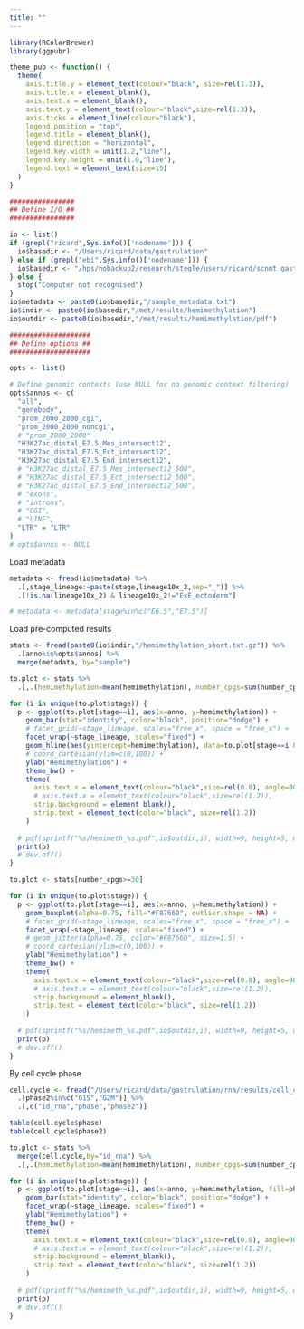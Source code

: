 ```yaml
---
title: ""
---
```


```r
library(RColorBrewer)
library(ggpubr)
```

```r
theme_pub <- function() {
  theme(
    axis.title.y = element_text(colour="black", size=rel(1.3)),
    axis.title.x = element_blank(),
    axis.text.x = element_blank(),
    axis.text.y = element_text(colour="black",size=rel(1.3)),
    axis.ticks = element_line(colour="black"),
    legend.position = "top",
    legend.title = element_blank(),
    legend.direction = "horizontal",
    legend.key.width = unit(1.2,"line"),
    legend.key.height = unit(1.0,"line"),
    legend.text = element_text(size=15)
  )
}
```

```r
################
## Define I/O ##
################

io <- list()
if (grepl("ricard",Sys.info()['nodename'])) {
  io$basedir <- "/Users/ricard/data/gastrulation"
} else if (grepl("ebi",Sys.info()['nodename'])) {
  io$basedir <- "/hps/nobackup2/research/stegle/users/ricard/scnmt_gastrulation"
} else {
  stop("Computer not recognised")
}  
io$metadata <- paste0(io$basedir,"/sample_metadata.txt")
io$indir <- paste0(io$basedir,"/met/results/hemimethylation")
io$outdir <- paste0(io$basedir,"/met/results/hemimethylation/pdf")

####################
## Define options ##
####################

opts <- list()

# Define genomic contexts (use NULL for no genomic context filtering)
opts$annos <- c(
  "all",
  "genebody",
  "prom_2000_2000_cgi",
  "prom_2000_2000_noncgi",
  # "prom_2000_2000"
  "H3K27ac_distal_E7.5_Mes_intersect12",
  "H3K27ac_distal_E7.5_Ect_intersect12",
  "H3K27ac_distal_E7.5_End_intersect12",
  # "H3K27ac_distal_E7.5_Mes_intersect12_500",
  # "H3K27ac_distal_E7.5_Ect_intersect12_500",
  # "H3K27ac_distal_E7.5_End_intersect12_500",
  # "exons",
  # "introns",
  # "CGI",
  # "LINE",
  "LTR" = "LTR"
)
# opts$annos <- NULL
```

Load metadata
```r
metadata <- fread(io$metadata) %>%
  .[,stage_lineage:=paste(stage,lineage10x_2,sep="_")] %>%
  .[!is.na(lineage10x_2) & lineage10x_2!="ExE_ectoderm"] 

# metadata <- metadata[stage%in%c("E6.5","E7.5")]
```

Load pre-computed results

```r
stats <- fread(paste0(io$indir,"/hemimethylation_short.txt.gz")) %>% 
  .[anno%in%opts$annos] %>%
  merge(metadata, by="sample")
```

<!-- Plots -->

```r
to.plot <- stats %>%
  .[,.(hemimethylation=mean(hemimethylation), number_cpgs=sum(number_cpgs)),by=c("stage","stage_lineage","anno")]
```

```r
for (i in unique(to.plot$stage)) {
  p <- ggplot(to.plot[stage==i], aes(x=anno, y=hemimethylation)) +
    geom_bar(stat="identity", color="black", position="dodge") +
    # facet_grid(~stage_lineage, scales="free_x", space = "free_x") +
    facet_wrap(~stage_lineage, scales="fixed") +
    geom_hline(aes(yintercept=hemimethylation), data=to.plot[stage==i & anno=="all"], linetype="dashed") +
    # coord_cartesian(ylim=c(0,100)) +
    ylab("Hemimethylation") +
    theme_bw() +
    theme(
      axis.text.x = element_text(colour="black",size=rel(0.8), angle=90, hjust=1, vjust=0.5),
      # axis.text.x = element_text(colour="black",size=rel(1.2)),
      strip.background = element_blank(),
      strip.text = element_text(color="black", size=rel(1.2))
    )
  
  # pdf(sprintf("%s/hemimeth_%s.pdf",io$outdir,i), width=9, height=5, useDingbats = F)
  print(p)
  # dev.off()
}
```

```r
to.plot <- stats[number_cpgs>=30]
```

```r
for (i in unique(to.plot$stage)) {
  p <- ggplot(to.plot[stage==i], aes(x=anno, y=hemimethylation)) +
    geom_boxplot(alpha=0.75, fill="#F8766D", outlier.shape = NA) +
    # facet_grid(~stage_lineage, scales="free_x", space = "free_x") +
    facet_wrap(~stage_lineage, scales="fixed") +
    # geom_jitter(alpha=0.75, color="#F8766D", size=1.5) +
    # coord_cartesian(ylim=c(0,100)) +
    ylab("Hemimethylation") +
    theme_bw() +
    theme(
      axis.text.x = element_text(colour="black",size=rel(0.8), angle=90, hjust=1, vjust=0.5),
      # axis.text.x = element_text(colour="black",size=rel(1.2)),
      strip.background = element_blank(),
      strip.text = element_text(color="black", size=rel(1.2))
    )
  
  # pdf(sprintf("%s/hemimeth_%s.pdf",io$outdir,i), width=9, height=5, useDingbats = F)
  print(p)
  # dev.off()
}
```

By cell cycle phase
```r
cell.cycle <- fread("/Users/ricard/data/gastrulation/rna/results/cell_cycle/cell_cycle_scran.txt.gz") %>%
  .[phase2%in%c("G1S","G2M")] %>%
  .[,c("id_rna","phase","phase2")]

table(cell.cycle$phase)
table(cell.cycle$phase2)

to.plot <- stats %>% 
  merge(cell.cycle,by="id_rna") %>%
  .[,.(hemimethylation=mean(hemimethylation), number_cpgs=sum(number_cpgs)),by=c("stage","stage_lineage","anno","phase")]
```

```r
for (i in unique(to.plot$stage)) {
  p <- ggplot(to.plot[stage==i], aes(x=anno, y=hemimethylation, fill=phase)) +
    geom_bar(stat="identity", color="black", position="dodge") +
    facet_wrap(~stage_lineage, scales="fixed") +
    ylab("Hemimethylation") +
    theme_bw() +
    theme(
      axis.text.x = element_text(colour="black",size=rel(0.8), angle=90, hjust=1, vjust=0.5),
      # axis.text.x = element_text(colour="black",size=rel(1.2)),
      strip.background = element_blank(),
      strip.text = element_text(color="black", size=rel(1.2))
    )
  
  # pdf(sprintf("%s/hemimeth_%s.pdf",io$outdir,i), width=9, height=5, useDingbats = F)
  print(p)
  # dev.off()
}
```

